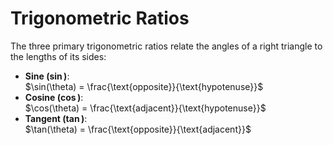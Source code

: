 # Trigonometric Ratios

The three primary trigonometric ratios relate the angles of a right triangle to the lengths of its sides:

- **Sine ($\sin$)**:  
    $\sin(\theta) = \frac{\text{opposite}}{\text{hypotenuse}}$
- **Cosine ($\cos$)**:  
    $\cos(\theta) = \frac{\text{adjacent}}{\text{hypotenuse}}$
- **Tangent ($\tan$)**:  
    $\tan(\theta) = \frac{\text{opposite}}{\text{adjacent}}$